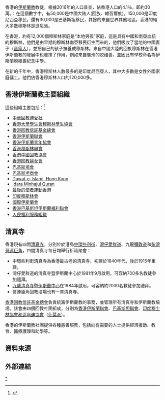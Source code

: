{{中国伊斯兰教}}
香港的[[伊斯蘭教|伊斯蘭教]]教徒，根據2016年的人口普查，佔香港人口的4.1％，即約30萬。{{r|bbc}}：在這個數字中，有50,000是中國大陆人(回族、維吾爾族)，150,000是印度尼西亞移民，還有30,000是巴基斯坦移民，其餘的來自世界其他地區。香港的絕大多數穆斯林是遜尼派。

在香港，約有12,000個穆斯林家庭是“本地男孩”家庭，這是具有中國和南亞血統的穆斯林，他們是由早期的穆斯林南亞移民衍生而來的，他們吸收了當地的中國妻子（[[蛋家人|蛋家人]]），並把自己的孩子撫養成穆斯林。來自中國大陸的回族穆斯林在香港伊斯蘭教的發展中也發揮了作用，例如來自廣州的脱维善，並因此有學校命名為伊斯蘭脫維善紀念中學。

在新的千年中，香港穆斯林人數最多的是印度尼西亞人，其中大多數是女性外國家庭傭工。他們佔香港穆斯林人口的120,000多。

==香港伊斯蘭教主要組織==

這些組織主要包括：<ref>{{Cite web |url=http://www.islam.org.hk/?action-viewnews-itemid-5041 |title=伊斯蘭之光：香港穆斯林團體簡介 |accessdate=2008-10-21 |archive-date=2008-09-17 |archive-url=https://web.archive.org/web/20080917153237/http://www.islam.org.hk/?action-viewnews-itemid-5041 |dead-url=no }}</ref>

* [[中華回教博愛社|中華回教博愛社]]
* [[香港大學學生會穆斯林學生協會|香港大學學生會穆斯林學生協會]]
* [[香港回教信託基金總會|香港回教信託基金總會]]
* [[香港伊斯蘭聯會|香港伊斯蘭聯會]] 
* [[香港伊斯蘭青年協會|香港伊斯蘭青年協會]] 
* [[香港穆斯林聯會|香港穆斯林聯會]]
* [[香港中國回教協會|香港中國回教協會]]
* [[香港回教婦女會|香港回教婦女會]]
* [[巴基斯坦會|巴基斯坦會]]
* [[巴基斯坦商會|巴基斯坦商會]]
* [[Dawat-e-Islami,_Hong_Kong|Dawat-e-Islami, Hong Kong]]
* [[Idara_Minhajul_Quran|Idara Minhajul Quran]]
* [[最後的使者運動香港|最後的使者運動香港]]
* [[印度穆斯林會|印度穆斯林會]]
* [[國際伊斯蘭會|國際伊斯蘭會]]
* [[香港巴基斯坦伊斯蘭福利聯會|香港巴基斯坦伊斯蘭福利聯會]] 　 
* [[人民福利服務組織|人民福利服務組織]]

==清真寺==
香港現有四間[[清真寺|清真寺]]，分別位於港島[[中環|中環]][[些利街|些利街]]、[[灣仔|灣仔]][[愛群道|愛群道]]、九龍[[彌敦道|彌敦道]]和[[柴灣|柴灣]][[哥連臣角|哥連臣角]]，四間清真寺每日均舉行祈禱聚會：
* 中環些利街清真寺為香港最古老的清真寺，初建於1840年代，後於1915年重建。
* 灣仔愛群道的清真寺暨伊斯蘭中心於1981年9月啟用，可容納700多名教徒參加禮拜。
* [[九龍清真寺暨伊斯蘭中心|九龍清真寺暨伊斯蘭中心]]在1984年啟用，可容納約2000名教徒參加禮拜。
* 哥連臣角回教墳場也有一座清真寺。

[[香港回教信託基金總會|香港回教信託基金總會]]負責統籌伊斯蘭教的事務，並管理所有清真寺和伊斯蘭教墳場。該會由四個回教社團組成，分別為[[香港伊斯蘭聯會|香港伊斯蘭聯會]]、[[巴基斯坦聯會|巴基斯坦聯會]]、[[印度穆士林協會和达乌迪協會|印度穆士林協會和达乌迪協會]]（[[什葉派|什葉派]]）。

香港的伊斯蘭教社團提供各種慈善服務，包括向有需要的人士提供經濟援助、教育、醫療護理和助學等。

==資料來源==
{{reflist |refs=
<ref name="bbc">{{cite news |url=http://www.bbc.com/zhongwen/trad/chinese-news-39124578 |title=穆斯林在香港：中港兩地面臨不同挑戰 |author=劉子維 |date=2017-03-01 |access-date=2018-05-17 |publisher=[[BBC|BBC]]中文網 |language=zh-hant }}</ref>
<ref name="iuhk">{{cite web
 |url          = http://www.iuhk.org/Chi/content.html
 |archive-url  = https://web.archive.org/web/20081028183625/https:///
 |title        = 香港伊斯蘭聯會官方網頁
 |archive-date = 2008年10月28日
 |language     = zh-hant
 |deadurl      = yes
 |df           = 
}}</ref>
}}

==外部連結==

[[Category:香港伊斯兰教|*]]